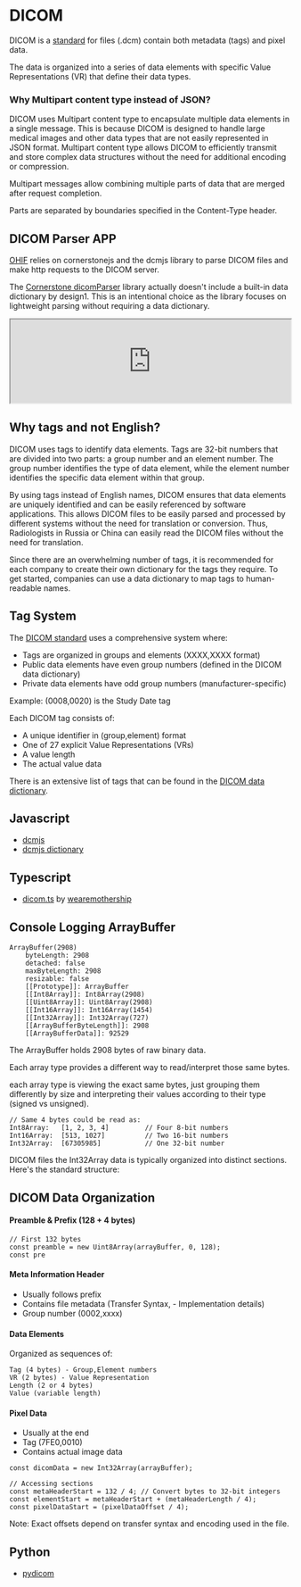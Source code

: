# DICOM

DICOM is a [standard](https://www.dicomstandard.org/current) for files (.dcm) contain both metadata (tags) and pixel data.

The data is organized into a series of data elements with specific Value Representations (VR) that define their data types.

### Why Multipart content type instead of JSON?

DICOM uses Multipart content type to encapsulate multiple data elements in a single message. This is because DICOM is designed to handle large medical images and other data types that are not easily represented in JSON format. Multipart content type allows DICOM to efficiently transmit and store complex data structures without the need for additional encoding or compression.

Multipart messages allow combining multiple parts of data that are merged after request completion.

Parts are separated by boundaries specified in the Content-Type header.

## DICOM Parser APP

[OHIF](https://ohif.org/) relies on cornerstonejs and the dcmjs library to parse DICOM files and make http requests to the DICOM server.

The [Cornerstone dicomParser](https://github.com/cornerstonejs/dicomParser) library actually doesn't include a built-in data dictionary by design1. This is an intentional choice as the library focuses on lightweight parsing without requiring a data dictionary.

<iframe
  id="inlineFrameExample"
  title="Inline Frame Example"
  width="100%"
  height={1200}
  src="https://dicom-standard.vercel.app/"
></iframe>

## Why tags and not English?

DICOM uses tags to identify data elements. Tags are 32-bit numbers that are divided into two parts: a group number and an element number. The group number identifies the type of data element, while the element number identifies the specific data element within that group.

By using tags instead of English names, DICOM ensures that data elements are uniquely identified and can be easily referenced by software applications. This allows DICOM files to be easily parsed and processed by different systems without the need for translation or conversion. Thus, Radiologists in Russia or China can easily read the DICOM files without the need for translation.

Since there are an overwhelming number of tags, it is recommended for each company to create their own dictionary for the tags they require. To get started, companies can use a data dictionary to map tags to human-readable names.

## Tag System

The [DICOM standard](https://en.wikipedia.org/wiki/DICOM) uses a comprehensive system where:

- Tags are organized in groups and elements (XXXX,XXXX format)
- Public data elements have even group numbers (defined in the DICOM data dictionary)
- Private data elements have odd group numbers (manufacturer-specific)

Example: (0008,0020) is the Study Date tag

Each DICOM tag consists of:

- A unique identifier in (group,element) format
- One of 27 explicit Value Representations (VRs)
- A value length
- The actual value data

There is an extensive list of tags that can be found in the [DICOM data dictionary](https://www.dicomlibrary.com/dicom/dicom-tags/).

## Javascript

- [dcmjs](https://github.com/dcmjs-org/dcmjs)
- [dcmjs dictionary](https://github.com/dcmjs-org/dcmjs/blob/6840af9d20333144675227b7006772a3a1b84e46/src/dictionary.js)

## Typescript

- [dicom.ts](https://github.com/wearemothership/dicom.ts) by [wearemothership](https://wearemothership.com/)

## Console Logging ArrayBuffer

```
ArrayBuffer(2908)
    byteLength: 2908
    detached: false
    maxByteLength: 2908
    resizable: false
    [[Prototype]]: ArrayBuffer
    [[Int8Array]]: Int8Array(2908)
    [[Uint8Array]]: Uint8Array(2908)
    [[Int16Array]]: Int16Array(1454)
    [[Int32Array]]: Int32Array(727)
    [[ArrayBufferByteLength]]: 2908
    [[ArrayBufferData]]: 92529
```

The ArrayBuffer holds 2908 bytes of raw binary data.

Each array type provides a different way to read/interpret those same bytes.

each array type is viewing the exact same bytes, just grouping them differently by size and interpreting their values according to their type (signed vs unsigned).

```
// Same 4 bytes could be read as:
Int8Array:   [1, 2, 3, 4]         // Four 8-bit numbers
Int16Array:  [513, 1027]          // Two 16-bit numbers
Int32Array:  [67305985]           // One 32-bit number
```

DICOM files the Int32Array data is typically organized into distinct sections. Here's the standard structure:

## DICOM Data Organization

#### Preamble & Prefix (128 + 4 bytes)

```
// First 132 bytes
const preamble = new Uint8Array(arrayBuffer, 0, 128);
const pre
```

#### Meta Information Header

- Usually follows prefix
- Contains file metadata (Transfer Syntax, - Implementation details)
- Group number (0002,xxxx)

#### Data Elements

Organized as sequences of:

```
Tag (4 bytes) - Group,Element numbers
VR (2 bytes) - Value Representation
Length (2 or 4 bytes)
Value (variable length)

```

#### Pixel Data

- Usually at the end
- Tag (7FE0,0010)
- Contains actual image data

```
const dicomData = new Int32Array(arrayBuffer);

// Accessing sections
const metaHeaderStart = 132 / 4; // Convert bytes to 32-bit integers
const elementStart = metaHeaderStart + (metaHeaderLength / 4);
const pixelDataStart = (pixelDataOffset / 4);
```

Note: Exact offsets depend on transfer syntax and encoding used in the file.

## Python

- [pydicom](https://github.com/pydicom/pydicom)
